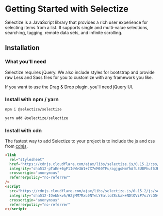 ---
---


# Getting Started with Selectize

Selectize is a JavaScript library that provides a rich user experience for selecting items from a list. It supports single and multi-value selections, searching, tagging, remote data sets, and infinite scrolling.

## Installation

### What you'll need

Selectize requires jQuery. We also include styles for bootstrap and provide raw Less and Sass files for you to customize with any framework you like.

If you want to use the Drag & Drop plugin, you'll need jQuery UI.

### Install with npm / yarn

<Tabs>
<TabItem value="npm" label="npm">

```bash
npm i @selectize/selectize
```

</TabItem>
<TabItem value="yarn" label="yarn">

```bash
yarn add @selectize/selectize
```

</TabItem>
</Tabs>

### Install with cdn

The fastest way to add Selectize to your project is to include the js and css from [cdnjs](https://cdnjs.com/libraries/selectize.js).

```html
<link
  rel="stylesheet"
  href="https://cdnjs.cloudflare.com/ajax/libs/selectize.js/0.15.2/css/selectize.default.min.css"
  integrity="sha512-pTaEn+6gF1IeWv3W1+7X7eM60TFu/agjgoHmYhAfLEU8Phuf6JKiiE8YmsNC0aCgQv4192s4Vai8YZ6VNM6vyQ=="
  crossorigin="anonymous"
  referrerpolicy="no-referrer"
/>
<script
  src="https://cdnjs.cloudflare.com/ajax/libs/selectize.js/0.15.2/js/selectize.min.js"
  integrity="sha512-IOebNkvA/HZjMM7MxL0NYeLYEalloZ8ckak+NDtOViP7oiYzG5vn6WVXyrJDiJPhl4yRdmNAG49iuLmhkUdVsQ=="
  crossorigin="anonymous"
  referrerpolicy="no-referrer"
></script>
```
